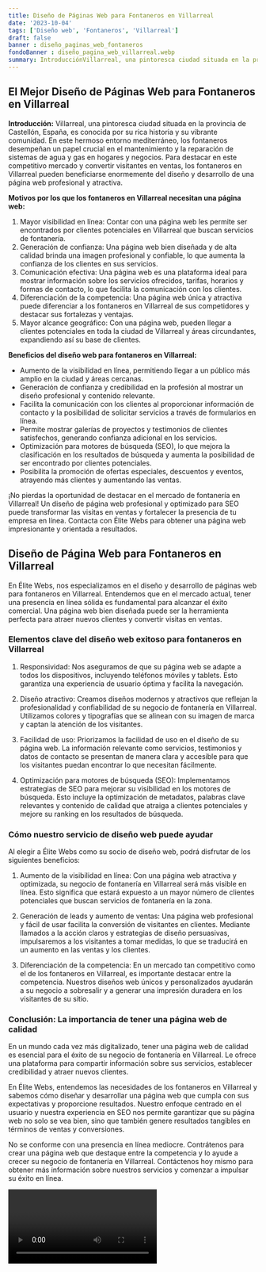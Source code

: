 ```yaml
---
title: Diseño de Páginas Web para Fontaneros en Villarreal
date: '2023-10-04'
tags: ['Diseño web', 'Fontaneros', 'Villarreal']
draft: false
banner : diseño_paginas_web_fontaneros
fondoBanner : diseño_pagina_web_villarreal.webp
summary: IntroducciónVillarreal, una pintoresca ciudad situada en la provincia de Castellón, España, es conocida por su rica historia y su vibrante comunidad. En este hermoso entorno mediterráneo, los fontaneros desempeñan un papel crucial en el mantenimiento y la reparación de sistemas de agua y gas en hogares y negocios. Para destacar en este competitivo mercado y convertir visitantes en ventas, los fontaneros en Villarreal pueden beneficiarse enormemente del diseño y desarrollo de una página web profesional y atractiva.
---
```


## El Mejor Diseño de Páginas Web para Fontaneros en Villarreal

**Introducción:**
Villarreal, una pintoresca ciudad situada en la provincia de Castellón, España, es conocida por su rica historia y su vibrante comunidad. En este hermoso entorno mediterráneo, los fontaneros desempeñan un papel crucial en el mantenimiento y la reparación de sistemas de agua y gas en hogares y negocios. Para destacar en este competitivo mercado y convertir visitantes en ventas, los fontaneros en Villarreal pueden beneficiarse enormemente del diseño y desarrollo de una página web profesional y atractiva.

**Motivos por los que los fontaneros en Villarreal necesitan una página web:**
1. Mayor visibilidad en línea: Contar con una página web les permite ser encontrados por clientes potenciales en Villarreal que buscan servicios de fontanería. 
2. Generación de confianza: Una página web bien diseñada y de alta calidad brinda una imagen profesional y confiable, lo que aumenta la confianza de los clientes en sus servicios.
3. Comunicación efectiva: Una página web es una plataforma ideal para mostrar información sobre los servicios ofrecidos, tarifas, horarios y formas de contacto, lo que facilita la comunicación con los clientes.
4. Diferenciación de la competencia: Una página web única y atractiva puede diferenciar a los fontaneros en Villarreal de sus competidores y destacar sus fortalezas y ventajas. 
5. Mayor alcance geográfico: Con una página web, pueden llegar a clientes potenciales en toda la ciudad de Villarreal y áreas circundantes, expandiendo así su base de clientes.

**Beneficios del diseño web para fontaneros en Villarreal:**
- Aumento de la visibilidad en línea, permitiendo llegar a un público más amplio en la ciudad y áreas cercanas.
- Generación de confianza y credibilidad en la profesión al mostrar un diseño profesional y contenido relevante.
- Facilita la comunicación con los clientes al proporcionar información de contacto y la posibilidad de solicitar servicios a través de formularios en línea.
- Permite mostrar galerías de proyectos y testimonios de clientes satisfechos, generando confianza adicional en los servicios.
- Optimización para motores de búsqueda (SEO), lo que mejora la clasificación en los resultados de búsqueda y aumenta la posibilidad de ser encontrado por clientes potenciales.
- Posibilita la promoción de ofertas especiales, descuentos y eventos, atrayendo más clientes y aumentando las ventas.

¡No pierdas la oportunidad de destacar en el mercado de fontanería en Villarreal! Un diseño de página web profesional y optimizado para SEO puede transformar las visitas en ventas y fortalecer la presencia de tu empresa en línea. Contacta con Élite Webs para obtener una página web impresionante y orientada a resultados.

<GifSeo />

<Cta />

## Diseño de Página Web para Fontaneros en Villarreal

En Élite Webs, nos especializamos en el diseño y desarrollo de páginas web para fontaneros en Villarreal. Entendemos que en el mercado actual, tener una presencia en línea sólida es fundamental para alcanzar el éxito comercial. Una página web bien diseñada puede ser la herramienta perfecta para atraer nuevos clientes y convertir visitas en ventas.

### Elementos clave del diseño web exitoso para fontaneros en Villarreal

1. Responsividad: Nos aseguramos de que su página web se adapte a todos los dispositivos, incluyendo teléfonos móviles y tablets. Esto garantiza una experiencia de usuario óptima y facilita la navegación.

2. Diseño atractivo: Creamos diseños modernos y atractivos que reflejan la profesionalidad y confiabilidad de su negocio de fontanería en Villarreal. Utilizamos colores y tipografías que se alinean con su imagen de marca y captan la atención de los visitantes.

3. Facilidad de uso: Priorizamos la facilidad de uso en el diseño de su página web. La información relevante como servicios, testimonios y datos de contacto se presentan de manera clara y accesible para que los visitantes puedan encontrar lo que necesitan fácilmente.

4. Optimización para motores de búsqueda (SEO): Implementamos estrategias de SEO para mejorar su visibilidad en los motores de búsqueda. Esto incluye la optimización de metadatos, palabras clave relevantes y contenido de calidad que atraiga a clientes potenciales y mejore su ranking en los resultados de búsqueda.

### Cómo nuestro servicio de diseño web puede ayudar

Al elegir a Élite Webs como su socio de diseño web, podrá disfrutar de los siguientes beneficios:

1. Aumento de la visibilidad en línea: Con una página web atractiva y optimizada, su negocio de fontanería en Villarreal será más visible en línea. Esto significa que estará expuesto a un mayor número de clientes potenciales que buscan servicios de fontanería en la zona.

2. Generación de leads y aumento de ventas: Una página web profesional y fácil de usar facilita la conversión de visitantes en clientes. Mediante llamados a la acción claros y estrategias de diseño persuasivas, impulsaremos a los visitantes a tomar medidas, lo que se traducirá en un aumento en las ventas y los clientes.

3. Diferenciación de la competencia: En un mercado tan competitivo como el de los fontaneros en Villarreal, es importante destacar entre la competencia. Nuestros diseños web únicos y personalizados ayudarán a su negocio a sobresalir y a generar una impresión duradera en los visitantes de su sitio.

### Conclusión: La importancia de tener una página web de calidad

En un mundo cada vez más digitalizado, tener una página web de calidad es esencial para el éxito de su negocio de fontanería en Villarreal. Le ofrece una plataforma para compartir información sobre sus servicios, establecer credibilidad y atraer nuevos clientes.

En Élite Webs, entendemos las necesidades de los fontaneros en Villarreal y sabemos cómo diseñar y desarrollar una página web que cumpla con sus expectativas y proporcione resultados. Nuestro enfoque centrado en el usuario y nuestra experiencia en SEO nos permite garantizar que su página web no solo se vea bien, sino que también genere resultados tangibles en términos de ventas y conversiones.

No se conforme con una presencia en línea mediocre. Contrátenos para crear una página web que destaque entre la competencia y lo ayude a crecer su negocio de fontanería en Villarreal. Contáctenos hoy mismo para obtener más información sobre nuestros servicios y comenzar a impulsar su éxito en línea.

<Video />

<CtaBot job='Fontaneros' city='Villarreal'/>

<Gmaps query='Villarreal+españa+maps' />
